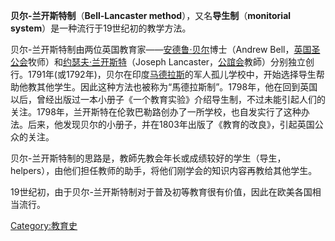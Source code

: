 {{NoteTA
| 1=zh-hans:兰开斯特制; zh-hant:蘭開斯特制;
}}
'''贝尔-兰开斯特制'''（'''Bell-Lancaster method'''），又名'''导生制'''（'''monitorial system'''）是一种流行于19世纪初的教学方法。

贝尔-兰开斯特制由两位英国教育家——[[安德鲁·贝尔|安德鲁·贝尔]]博士（Andrew Bell，[[英国圣公会|英国圣公会]]牧师）和[[约瑟夫·兰开斯特|约瑟夫·兰开斯特]]（Joseph Lancaster，[[公誼会|公誼会]]教師）分别独立创行。1791年(或1792年)，贝尔在印度[[马德拉斯|马德拉斯]]的军人孤儿学校中，开始选择导生帮助他教其他学生。因此这种方法也被称为“馬德拉斯制”。1798年，他在回到英国以后，曾经出版过一本小册子《一个教育实验》介绍导生制，不过未能引起人们的关注。1798年，兰开斯特在伦敦巴勒路创办了一所学校，也自发实行了这种办法。后来，他发现贝尔的小册子，并在1803年出版了《教育的改良》，引起英国公众的关注。

贝尔-兰开斯特制的思路是，教師先教会年长或成绩较好的学生（导生，helpers），由他们担任教师的助手，将他们刚学会的知识内容再教给其他学生。

19世纪初，由于贝尔-兰开斯特制对于普及初等教育很有价值，因此在欧美各国相当流行。

[[Category:教育史|Category:教育史]]